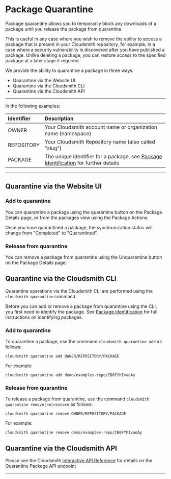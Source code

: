 
# Package Quarantine

Package quarantine allows you to temporarily block any downloads of a package until you release the package from quarantine. 

This is useful in any case where you wish to remove the ability to access a package that is present in your Cloudsmith repository, for example, in a case where a security vulnerability is discovered after you have published a package. Unlike deleting a package, you can restore access to the specified package at a later stage if required. 

We provide the ability to quarantine a package in three ways:

- Quarantine via the Website UI.
- Quarantine via the Cloudsmith CLI
- Quarantine via the Cloudsmith API

***

In the following examples: 

| Identifier | Description                                                                                                                                  |
| :--------- | :------------------------------------------------------------------------------------------------------------------------------------------- |
| OWNER      | Your Cloudsmith account name or organization name (namespace)                                                                                |
| REPOSITORY | Your Cloudsmith Repository name (also called "slug")                                                                                         |
| PACKAGE    | The unique identifier for a package, see [Package Identification](/artifacts/identifying-a-package) for further details |

***

## Quarantine via the Website UI

### Add to quarantine

You can quarantine a package using the quarantine button on the Package Details page, or from the packages view using the Package Actions: 

<BlockImage src={imgCOhhH8fjPOlhiPad_Pro} alt="Quarantine Button on Package Details"></BlockImage>

<BlockImage src={imgCOhhH8fjPOlhiPad_Pro_1} alt="Confirmation that you'd like to quarantine the package"></BlockImage>


Once you have quarantined a package, the synchronization status will change from "Completed" to "Quarantined". 

### Release from quarantine

You can remove a package from quarantine using the Unquarantine button on the Package Details page:

<BlockImage src={imgCOhhH8fjPOlhiPad_Pro_2} alt="Unquarantine Button on Package Details"></BlockImage>

<BlockImage src={imgCOhhH8fjPOlhiPad_Pro_3} alt="restore quarantine"></BlockImage>


## Quarantine via the Cloudsmith CLI

Quarantine operations via the Cloudsmith CLI are performed using the `cloudsmith quarantine` command. 

Before you can add or remove a package from quarantine using the CLI, you first need to identify the package.  See [Package Identification](/artifacts/identifying-a-package) for full instructions on identifying packages.  

### Add to quarantine

To quarantine a package, use the command `cloudsmith quarantine add` as follows: 

`cloudsmith quarantine add OWNER/REPOSITORY/PACKAGE`

For example: 

`cloudsmith quarantine add demo/examples-repo/IB6FYhIvaoAy`

<BlockImage src={imgdCliQuarantineAdd} alt="CLI add to quarantine"></BlockImage>

### Release from quarantine

To release a package from quarantine, use the command `cloudsmith quarantine remove|rm|restore` as follows: 

`cloudsmith quarantine remove OWNER/REPOSITORY/PACKAGE`

For example: 

`cloudsmith quarantine remove demo/examples-repo/IB6FYhIvaoAy`

<BlockImage src={imgCilQuarantineRemove} alt="CLI remove from quarantine"></BlockImage>

## Quarantine via the Cloudsmith API

Please see the Cloudsmith [Interactive API Reference](https://help.cloudsmith.io/reference/packages_quarantine) for details on the Quarantine Package API endpoint

***
